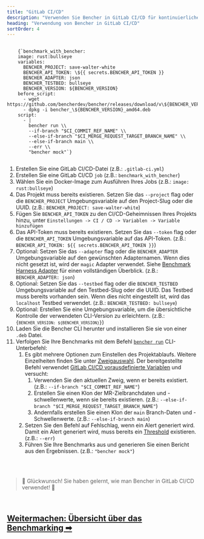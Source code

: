 ```yaml
---
title: "GitLab CI/CD"
description: "Verwenden Sie Bencher in GitLab CI/CD für kontinuierliches Benchmarking bei Merge-Anforderungen"
heading: "Verwendung von Bencher in GitLab CI/CD"
sortOrder: 4
---
```



<pre>
  <code>
    {`benchmark_with_bencher:
    image: rust:bullseye
    variables:
      BENCHER_PROJECT: save-walter-white
      BENCHER_API_TOKEN: \${{ secrets.BENCHER_API_TOKEN }}
      BENCHER_ADAPTER: json
      BENCHER_TESTBED: bullseye
      BENCHER_VERSION: ${BENCHER_VERSION}
    before_script:
      - wget https://github.com/bencherdev/bencher/releases/download/v\${BENCHER_VERSION}/bencher_\${BENCHER_VERSION}_amd64.deb
      - dpkg -i bencher_\${BENCHER_VERSION}_amd64.deb
    script:
      - |
        bencher run \\
        --if-branch "$CI_COMMIT_REF_NAME" \\
        --else-if-branch "$CI_MERGE_REQUEST_TARGET_BRANCH_NAME" \\
        --else-if-branch main \\
        --err \\
        "bencher mock"`}
  </code>
</pre>

1. Erstellen Sie eine GitLab CI/CD-Datei (z.B.: `.gitlab-ci.yml`)
1. Erstellen Sie eine GitLab CI/CD `job` (z.B.: `benchmark_with_bencher`)
1. Wählen Sie ein Docker-Image zum Ausführen Ihres Jobs (z.B.: `image: rust:bullseye`)
1. Das Projekt muss bereits existieren. Setzen Sie das `--project` flag oder die `BENCHER_PROJECT` Umgebungsvariable auf den Project-Slug oder die UUID. (z.B.: `BENCHER_PROJECT: save-walter-white`)
1. Fügen Sie `BENCHER_API_TOKEN` zu den CI/CD-Geheimnissen Ihres Projekts hinzu, unter `Einstellungen -> CI / CD -> Variablen -> Variable hinzufügen`
1. Das API-Token muss bereits existieren. Setzen Sie das `--token` flag oder die `BENCHER_API_TOKEN` Umgebungsvariable auf das API-Token. (z.B.: `BENCHER_API_TOKEN: ${{ secrets.BENCHER_API_TOKEN }}`)
1. Optional: Setzen Sie das `--adapter` flag oder die `BENCHER_ADAPTER` Umgebungsvariable auf den gewünschten Adapternamen. Wenn dies nicht gesetzt ist, wird der `magic` Adapter verwendet. Siehe [Benchmark Harness Adapter](/docs/de/explanation/adapters) für einen vollständigen Überblick. (z.B.: `BENCHER_ADAPTER: json`)
1. Optional: Setzen Sie das `--testbed` flag oder die `BENCHER_TESTBED` Umgebungsvariable auf den Testbed-Slug oder die UUID. Das Testbed muss bereits vorhanden sein. Wenn dies nicht eingestellt ist, wird das `localhost` Testbed verwendet. (z.B.: `BENCHER_TESTBED: bullseye`)
1. Optional: Erstellen Sie eine Umgebungsvariable, um die übersichtliche Kontrolle der verwendeten CLI-Version zu erleichtern. (z.B.: <code>{`BENCHER_VERSION: ${BENCHER_VERSION}`}</code>)
1. Laden Sie die Bencher CLI herunter und installieren Sie sie von einer `.deb` Datei.
1. Verfolgen Sie Ihre Benchmarks mit dem Befehl <code><a href="/docs/de/explanation/bencher-run">bencher run</a></code> CLI-Unterbefehl:
    1. Es gibt mehrere Optionen zum Einstellen des Projektablaufs. Weitere Einzelheiten finden Sie unter [Zweigauswahl](/docs/de/how-to/branch-selection). Der bereitgestellte Befehl verwendet [GitLab CI/CD vorausdefinierte Variablen](https://docs.gitlab.com/ee/ci/variables/predefined_variables.html) und versucht:
        1. Verwenden Sie den aktuellen Zweig, wenn er bereits existiert. (z.B.: `--if-branch "$CI_COMMIT_REF_NAME"`)
        1. Erstellen Sie einen Klon der MR-Zielbranchdaten und -schwellenwerte, wenn sie bereits existieren. (z.B.: `--else-if-branch "$CI_MERGE_REQUEST_TARGET_BRANCH_NAME"`)
        1. Andernfalls erstellen Sie einen Klon der `main` Branch-Daten und -Schwellenwerte. (z.B.: `--else-if-branch main`)
    1. Setzen Sie den Befehl auf Fehlschlag, wenn ein Alert generiert wird. Damit ein Alert generiert wird, muss bereits ein [Threshold](/docs/de/explanation/thresholds) existieren. (z.B.: `--err`)
    1. Führen Sie Ihre Benchmarks aus und generieren Sie einen Bericht aus den Ergebnissen. (z.B.: `"bencher mock"`)

<br/>
<br/>

> 🐰 Glückwunsch! Sie haben gelernt, wie man Bencher in GitLab CI/CD verwendet! 🎉

<br/>

<h2><a href="/docs/de/explanation/benchmarking">Weitermachen: Übersicht über das Benchmarking ➡</a></h2>
